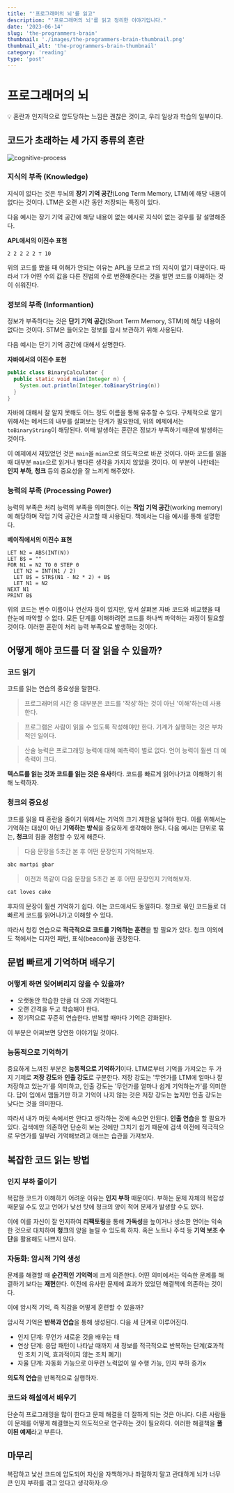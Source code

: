 ```yaml
---
title: "'프로그래머의 뇌'를 읽고"
description: "'프로그래머의 뇌'를 읽고 정리한 이야기입니다."
date: '2023-06-14'
slug: 'the-programmers-brain'
thumbnail: './images/the-programmers-brain-thumbnail.png'
thumbnail_alt: 'the-programmers-brain-thumbnail'
category: 'reading'
type: 'post'
---
```


# 프로그래머의 뇌

<Callout>
  💡 혼란과 인지적으로 압도당하는 느낌은 괜찮은 것이고, 우리 일상과 학습의 일부이다.
</Callout>

## 코드가 초래하는 세 가지 종류의 혼란

<Image
  src="https://raw.githubusercontent.com/jgjgill/blog/main/contents/reading/the-programmers-brain/images/cognitive-process.png"
  alt="cognitive-process"
/>

### 지식의 부족 (Knowledge)

지식이 없다는 것은 두뇌의 **장기 기억 공간**(Long Term Memory, LTM)에 해당 내용이 없다는 것이다.
LTM은 오랜 시간 동안 저장되는 특징이 있다.

다음 예시는 장기 기억 공간에 해당 내용이 없는 예시로 지식이 없는 경우를 잘 설명해준다.

**APL에서의 이진수 표현**

```APL
2 2 2 2 2 ⊤ 10
```

위의 코드를 봤을 때 이해가 안되는 이유는 APL을 모르고 `T`의 지식이 없기 때문이다.
따라서 `T`가 어떤 수의 값을 다른 진법의 수로 변환해준다는 것을 알면 코드를 이해하는 것이 쉬워진다.

### 정보의 부족 (Informantion)

정보가 부족하다는 것은 **단기 기억 공간**(Short Term Memory, STM)에 해당 내용이 없다는 것이다.
STM은 들어오는 정보를 잠시 보관하기 위해 사용된다.

다음 예시는 단기 기억 공간에 대해서 설명한다.

**자바에서의 이진수 표현**

```java
public class BinaryCalculator {
  public static void mian(Integer n) {
    System.out.println(Integer.toBinaryString(n))
  }
}
```

자바에 대해서 잘 알지 못해도 어느 정도 이름을 통해 유추할 수 있다.
구체적으로 알기 위해서는 메서드의 내부를 살펴보는 단계가 필요한데, 위의 예제에서는 `toBinaryString`이 해당된다.
이때 발생하는 혼란은 정보가 부족하기 때문에 발생하는 것이다.

이 예제에서 재밌었던 것은 `main`을 `mian`으로 의도적으로 바꾼 것이다.
아마 코드를 읽을 때 대부분 `main`으로 읽거나 별다른 생각을 가지지 않았을 것이다.
이 부분이 나한테는 **인지 부하**, **청크** 등의 중요성을 잘 느끼게 해주었다.

### 능력의 부족 (Processing Power)

능력의 부족은 처리 능력의 부족을 의미한다.
이는 **작업 기억 공간**(working memory)에 해당하며 작업 기억 공간은 사고할 때 사용된다.
책에서는 다음 예시를 통해 설명한다.

**베이직에서의 이진수 표현**

```basic
LET N2 = ABS(INT(N))
LET B$ = ""
FOR N1 = N2 TO 0 STEP 0
  LET N2 = INT(N1 / 2)
  LET B$ = STR$(N1 - N2 * 2) + B$
  LET N1 = N2
NEXT N1
PRINT B$
```

위의 코드는 변수 이름이나 연산자 등이 있지만,
앞서 살펴본 자바 코드와 비교했을 때 한눈에 파악할 수 없다.
모든 단계를 이해하려면 코드를 하나씩 파악하는 과정이 필요할 것이다.
이러한 혼란이 처리 능력 부족으로 발생하는 것이다.

## 어떻게 해야 코드를 더 잘 읽을 수 있을까?

### 코드 읽기

코드를 읽는 연습의 중요성을 말한다.

> 프로그래머의 시간 중 대부분은 코드를 '작성'하는 것이 아닌 '이해'하는데 사용한다.

> 프로그램은 사람이 읽을 수 있도록 작성해야만 한다.
> 기계가 실행하는 것은 부차적인 일이다.

> 산술 능력은 프로그래밍 능력에 대해 예측력이 별로 없다.
> 언어 능력이 훨씬 더 예측력이 크다.

**텍스트를 읽는 것과 코드를 읽는 것은 유사**하다.
코드를 빠르게 읽어나가고 이해하기 위해 노력하자.

### 청크의 중요성

코드를 읽을 때 혼란을 줄이기 위해서는 기억의 크기 제한을 넓혀야 한다.
이를 위해서는 기억하는 대상이 아닌 **기억하는 방식**을 중요하게 생각해야 한다.
다음 예시는 단위로 묶는, **청크**의 힘을 경험할 수 있게 해준다.

> 다음 문장을 5초간 본 후 어떤 문장인지 기억해보자.

```markdown
abc martpi gbar
```

> 이전과 똑같이 다음 문장을 5초간 본 후 어떤 문장인지 기억해보자.

```markdown
cat loves cake
```

후자의 문장이 훨씬 기억하기 쉽다.
이는 코드에서도 동일하다.
청크로 묶인 코드들로 더 빠르게 코드를 읽어나가고 이해할 수 있다.

따라서 청킹 연습으로 **적극적으로 코드를 기억하는 훈련**을 할 필요가 있다.
청크 이외에도 책에서는 디자인 패턴, 표식(beacon)을 권장한다.

## 문법 빠르게 기억하며 배우기

### 어떻게 하면 잊어버리지 않을 수 있을까?

- 오랫동안 학습한 만큼 더 오래 기억한디.
- 오랜 간격을 두고 학습해야 한다.
- 정기적으로 꾸준히 연습한다. 반복할 때마다 기억은 강화된다.

이 부분은 어찌보면 당연한 이야기일 것이다.

### 능동적으로 기억하기

중요하게 느껴진 부분은 **능동적으로 기억하기**이다.
LTM로부터 기억을 가져오는 두 가지 기제로 **저장 강도**와 **인출 강도**로 구분한다.
저장 강도는 '무언가를 LTM에 얼마나 잘 저장하고 있는가'를 의미하고,
인출 강도는 '무언가를 얼마나 쉽게 기억하는가'를 의미한다.
답이 입에서 맴돌기만 하고 기억이 나지 않는 것은 저장 강도는 높지만 인출 강도는 낮다는 것을 의미한다.

따라서 내가 머릿 속에서만 안다고 생각하는 것에 속으면 안된다.
**인출 연습**을 할 필요가 있다.
검색에만 의존하면 단순히 보는 것에만 그치기 쉽기 때문에 검색 이전에 적극적으로 무언가를 일부러 기억해보려고 애쓰는 습관을 가져보자.

## 복잡한 코드 읽는 방법

### 인지 부하 줄이기

복잡한 코드가 이해하기 어려운 이유는 **인지 부하** 때문이다.
부하는 문제 자체의 복잡성 때문일 수도 있고 언어가 낮선 탓에 청크의 양이 적어 문제가 발생할 수도 있다.

이에 이를 자신이 잘 인지하여 **리팩토링**을 통해 **가독성**을 높이거나 생소한 언어는 익숙한 것으로 대치하여 **청크**의 양을 늘릴 수 있도록 하자.
혹은 노트나 주석 등 **기억 보조 수단**을 활용해도 나쁘지 않다.

### 자동화: 암시적 기억 생성

문제를 해결할 때 **순간적인 기억력**에 크게 의존한다.
어떤 의미에서는 익숙한 문제를 해결하기 보다는 **재현**한다.
이전에 유사한 문제에 효과가 있었던 해결책에 의존하는 것이다.

이에 암시적 기억, 즉 직감을 어떻게 훈련할 수 있을까?

암시적 기억은 **반복과 연습**을 통해 생성된다.
다음 세 단계로 이루어진다.

- 인지 단계: 무언가 새로운 것을 배우는 때
- 연상 단계: 응답 패턴이 나타날 때까지 새 정보를 적극적으로 반복하는 단계(효과적인 조치 기억, 효과적이지 않는 조치 폐기)
- 자율 단계: 자동화 가능으로 아무런 노력없이 일 수행 가능, 인지 부하 증가x

**의도적 연습**을 반복적으로 실행하자.

### 코드와 해설에서 배우기

단순히 프로그래밍을 많이 한다고 문제 해결을 더 잘하게 되는 것은 아니다.
다른 사람들이 문제를 어떻게 해결했는지 의도적으로 연구하는 것이 필요하다.
이러한 해결책을 **풀이된 예제**라고 부른다.

## 마무리

복잡하고 낯선 코드에 압도되어 자신을 자책하거나 좌절하지 말고 관대하게 뇌가 너무 큰 인지 부하를 겪고 있다고 생각하자.😚
